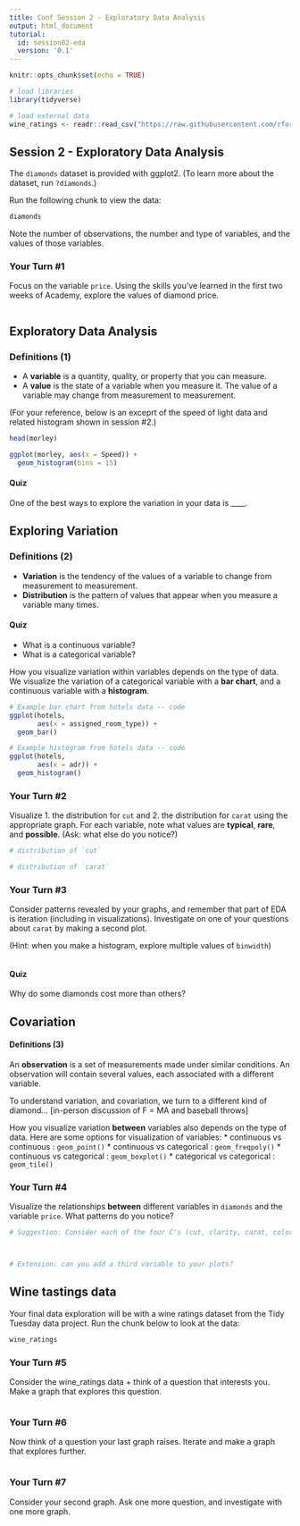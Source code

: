 ```yaml
---
title: Conf Session 2 - Exploratory Data Analysis
output: html_document
tutorial:
  id: session02-eda
  version: '0.1'
---
```


```r
knitr::opts_chunk$set(echo = TRUE)

# load libraries
library(tidyverse)

# load external data
wine_ratings <- readr::read_csv("https://raw.githubusercontent.com/rfordatascience/tidytuesday/master/data/2019/2019-05-28/winemag-data-130k-v2.csv")

```

## Session 2 - Exploratory Data Analysis

The `diamonds` dataset is provided with ggplot2. (To learn more about the dataset, run `?diamonds`.) 

Run the following chunk to view the data:

```r
diamonds
```
Note the number of observations, the number and type of variables, and the values of those variables.

### Your Turn #1
Focus on the variable `price`. Using the skills you've learned in the first two weeks of Academy, explore the values of diamond price.
```r


```

## Exploratory Data Analysis

### Definitions (1)

* A **variable** is a quantity, quality, or property that you can measure.
* A **value** is the state of a variable when you measure it. The value of a variable may change from measurement to measurement.

(For your reference, below is an exceprt of the speed of light data and related histogram shown in session #2.)
```r
head(morley)

ggplot(morley, aes(x = Speed)) +
  geom_histogram(bins = 15)
```

#### Quiz ####

One of the best ways to explore the variation in your data is ____.

## Exploring Variation ##

### Definitions (2)

* **Variation** is the tendency of the values of a variable to change from measurement to measurement.
* **Distribution** is the pattern of values that appear when you measure a variable many times.

#### Quiz ####
* What is a continuous variable?
* What is a categorical variable?

How you visualize variation within variables depends on the type of data. We visualize the variation of a categorical variable with a **bar chart**, and a continuous variable with a **histogram**.

```r
# Example bar chart from hotels data -- code
ggplot(hotels,
       aes(x = assigned_room_type)) +
  geom_bar()

# Example histogram from hotels data -- code
ggplot(hotels,
       aes(x = adr)) +
  geom_histogram()

```


### Your Turn #2
Visualize
1. the distribution for `cut` and
2. the distribution for `carat` using the appropriate graph. 
For each variable, note what values are **typical**, **rare**, and **possible**. (Ask: what else do you notice?) 
```r
# distribution of `cut`

```

```r
# distribution of `carat`

```


### Your Turn #3
Consider patterns revealed by your graphs, and remember that part of EDA is iteration (including in visualizations). Investigate on one of your questions about `carat` by making a second plot. 

(Hint: when you make a histogram, explore multiple values of `binwidth`)

```r

```

#### Quiz
Why do some diamonds cost more than others?

## Covariation

#### Definitions (3)

An **observation** is a set of measurements made under similar conditions. An observation will contain several values, each associated with a different variable.

To understand variation, and covariation, we turn to a different kind of diamond... [in-person discussion of F = MA and baseball throws]

How you visualize variation __between__ variables also depends on the type of data. Here are some options for visualization of variables:
* continuous vs continuous : `geom_point()`
* continuous vs categorical : `geom_freqpoly()`
* continuous vs categorical : `geom_boxplot()`
* categorical vs categorical : `geom_tile()`

### Your Turn #4
Visualize the relationships __between__ different variables in `diamonds` and the variable `price`. What patterns do you notice?
```r
# Suggestion: Consider each of the four C's (cut, clarity, carat, color) and price



# Extension: can you add a third variable to your plots?


```

## Wine tastings data

Your final data exploration will be with a wine ratings dataset from the Tidy Tuesday data project. Run the chunk below to look at the data:

```r
wine_ratings
```

### Your Turn #5
Consider the wine_ratings data + think of a question that interests you. Make a graph that explores this question.
```r

```

### Your Turn #6
Now think of a question your last graph raises. Iterate and make a graph that explores further.
```r

```

### Your Turn #7
Consider your second graph. Ask one more question, and investigate with one more graph.
```r

```